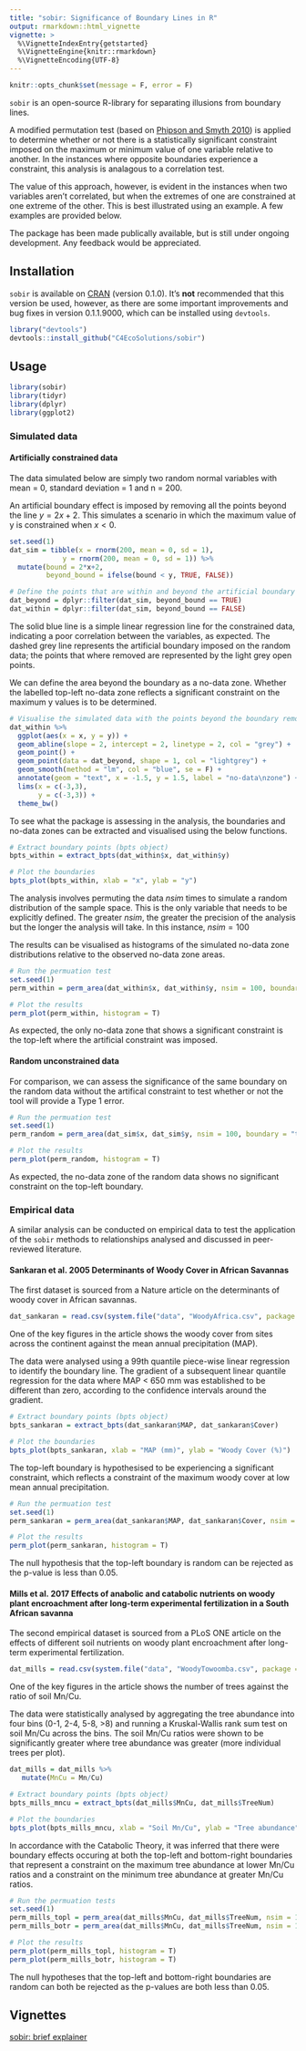 ```yaml
---
title: "sobir: Significance of Boundary Lines in R"
output: rmarkdown::html_vignette
vignette: >
  %\VignetteIndexEntry{getstarted}
  %\VignetteEngine{knitr::rmarkdown}
  %\VignetteEncoding{UTF-8}
---
```


```r

knitr::opts_chunk$set(message = F, error = F)

```


`sobir` is an open-source R-library for separating illusions from boundary lines. 

A modified permutation test (based on [Phipson and Smyth 2010](http://www.statsci.org/smyth/pubs/PermPValuesPreprint.pdf)) is applied to determine whether or not there is a statistically significant constraint imposed on the maximum or minimum value of one variable relative to another. In the instances where opposite boundaries experience a constraint, this analysis is analagous to a correlation test. 

The value of this approach, however, is evident in the instances when two variables aren't correlated, but when the extremes of one are constrained at one extreme of the other. This is best illustrated using an example. A few examples are provided below. 

The package has been made publically available, but is still under ongoing development. Any feedback would be appreciated. 

## Installation

`sobir` is available on [CRAN](https://cran.r-project.org/) (version 0.1.0). It's **not** recommended that this version be used, however, as there are some important improvements and bug fixes in version 0.1.1.9000, which can be installed using `devtools`. 

```r

library("devtools")
devtools::install_github("C4EcoSolutions/sobir")

```


## Usage

```r

library(sobir)
library(tidyr)
library(dplyr)
library(ggplot2)

```

### Simulated data

#### Artificially constrained data

The data simulated below are simply two random normal variables with mean = 0, standard deviation = 1 and n = 200. 

An artificial boundary effect is imposed by removing all the points beyond the line $y = 2x + 2$. This simulates a scenario in which the maximum value of y is constrained when $x < 0$. 

```r

set.seed(1)
dat_sim = tibble(x = rnorm(200, mean = 0, sd = 1),
             y = rnorm(200, mean = 0, sd = 1)) %>%
  mutate(bound = 2*x+2,
         beyond_bound = ifelse(bound < y, TRUE, FALSE))

# Define the points that are within and beyond the artificial boundary line
dat_beyond = dplyr::filter(dat_sim, beyond_bound == TRUE)
dat_within = dplyr::filter(dat_sim, beyond_bound == FALSE)

```

The solid blue line is a simple linear regression line for the constrained data, indicating a poor correlation between the variables, as expected. The dashed grey line represents the artificial boundary imposed on the random data; the points that where removed are represented by the light grey open points. 

We can define the area beyond the boundary as a no-data zone. Whether the labelled top-left no-data zone reflects a significant constraint on the maximum y values is to be determined. 

```r

# Visualise the simulated data with the points beyond the boundary removed
dat_within %>%
  ggplot(aes(x = x, y = y)) +
  geom_abline(slope = 2, intercept = 2, linetype = 2, col = "grey") +
  geom_point() +
  geom_point(data = dat_beyond, shape = 1, col = "lightgrey") +
  geom_smooth(method = "lm", col = "blue", se = F) +
  annotate(geom = "text", x = -1.5, y = 1.5, label = "no-data\nzone") +
  lims(x = c(-3,3),
       y = c(-3,3)) +
  theme_bw() 

```

To see what the package is assessing in the analysis, the boundaries and no-data zones can be extracted and visualised using the below functions. 

```r

# Extract boundary points (bpts object)
bpts_within = extract_bpts(dat_within$x, dat_within$y)

# Plot the boundaries
bpts_plot(bpts_within, xlab = "x", ylab = "y") 

```

The analysis involves permuting the data $nsim$ times to simulate a random distribution of the sample space. This is the only variable that needs to be explicitly defined. The greater $nsim$, the greater the precision of the analysis but the longer the analysis will take. In this instance, $nsim = 100$

The results can be visualised as histograms of the simulated no-data zone distributions relative to the observed no-data zone areas.

```r

# Run the permuation test
set.seed(1)
perm_within = perm_area(dat_within$x, dat_within$y, nsim = 100, boundary = "topl")

# Plot the results
perm_plot(perm_within, histogram = T)

```

As expected, the only no-data zone that shows a significant constraint is the top-left where the artificial constraint was imposed. 

#### Random unconstrained data

For comparison, we can assess the significance of the same boundary on the random data without the artifical constraint to test whether or not the tool will provide a Type 1 error. 

```r

# Run the permuation test
set.seed(1)
perm_random = perm_area(dat_sim$x, dat_sim$y, nsim = 100, boundary = "topl")

# Plot the results
perm_plot(perm_random, histogram = T)

```

As expected, the no-data zone of the random data shows no significant constraint on the top-left boundary. 

### Empirical data

A similar analysis can be conducted on empirical data to test the application of the `sobir` methods to relationships analysed and discussed in peer-reviewed literature. 

#### Sankaran et al. 2005 Determinants of Woody Cover in African Savannas

The first dataset is sourced from a Nature article on the determinants of woody cover in African savannas. 

```r

dat_sankaran = read.csv(system.file("data", "WoodyAfrica.csv", package = "sobir"))

```

One of the key figures in the article shows the woody cover from sites across the continent against the mean annual precipitation (MAP).

The data were analysed using a 99th quantile piece-wise linear regression to identify the boundary line. The gradient of a subsequent linear quantile regression for the data where MAP < 650 mm was established to be different than zero, according to the confidence intervals around the gradient. 

```r

# Extract boundary points (bpts object)
bpts_sankaran = extract_bpts(dat_sankaran$MAP, dat_sankaran$Cover)

# Plot the boundaries
bpts_plot(bpts_sankaran, xlab = "MAP (mm)", ylab = "Woody Cover (%)") 

```

The top-left boundary is hypothesised to be experiencing a significant constraint, which reflects a constraint of the maximum woody cover at low mean annual precipitation. 

```r

# Run the permuation test
set.seed(1)
perm_sankaran = perm_area(dat_sankaran$MAP, dat_sankaran$Cover, nsim = 100, boundary = "topl")

# Plot the results
perm_plot(perm_sankaran, histogram = T)

```

The null hypothesis that the top-left boundary is random can be rejected as the p-value is less than 0.05. 

#### Mills et al. 2017 Effects of anabolic and catabolic nutrients on woody plant encroachment after long-term experimental fertilization in a South African savanna

The second empirical dataset is sourced from a PLoS ONE article on the effects of different soil nutrients on woody plant encroachment after long-term experimental fertilization. 

```r

dat_mills = read.csv(system.file("data", "WoodyTowoomba.csv", package = "sobir"))

```

One of the key figures in the article shows the number of trees against the ratio of soil Mn/Cu.

The data were statistically analysed by aggregating the tree abundance into four bins (0-1, 2-4, 5-8, >8) and running a Kruskal-Wallis rank sum test on soil Mn/Cu across the bins. The soil Mn/Cu ratios were shown to be significantly greater where tree abundance was greater (more individual trees per plot). 

```r

dat_mills = dat_mills %>%
   mutate(MnCu = Mn/Cu)

# Extract boundary points (bpts object)
bpts_mills_mncu = extract_bpts(dat_mills$MnCu, dat_mills$TreeNum)

# Plot the boundaries
bpts_plot(bpts_mills_mncu, xlab = "Soil Mn/Cu", ylab = "Tree abundance") 

```

In accordance with the Catabolic Theory, it was inferred that there were boundary effects occuring at both the top-left and bottom-right boundaries that represent a constraint on the maximum tree abundance at lower Mn/Cu ratios and a constraint on the minimum tree abundance at greater Mn/Cu ratios. 

```r

# Run the permuation tests
set.seed(1)
perm_mills_topl = perm_area(dat_mills$MnCu, dat_mills$TreeNum, nsim = 100, boundary = "topl")
perm_mills_botr = perm_area(dat_mills$MnCu, dat_mills$TreeNum, nsim = 100, boundary = "botr")

# Plot the results
perm_plot(perm_mills_topl, histogram = T)
perm_plot(perm_mills_botr, histogram = T)

```

The null hypotheses that the top-left and bottom-right boundaries are random can both be rejected as the p-values are both less than 0.05. 

## Vignettes

[sobir: brief explainer](https://github.com/C4EcoSolutions/sobir/tree/master/vignettes)
